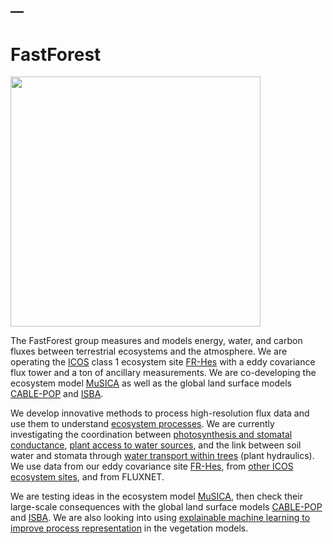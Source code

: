 ---
---

# FastForest

<!-- magick run_forest_run_www.tenstickers-indonesia.com.png -fill '#84a349' -fuzz 90% -opaque '#1c1c1b' run_forest.png -->
![](/images/run_forest.png){fig-align="center" width="400"}

The FastForest group measures and models energy, water, and carbon fluxes between terrestrial ecosystems and the atmosphere. We are operating the [ICOS](https://www.icos-cp.eu) class 1 ecosystem site [FR-Hes](fr-hes/icos.qmd) with a eddy covariance flux tower and a ton of ancillary measurements. We are co-developing the ecosystem model [MuSICA](https://ecofun.ispa.bordeaux.inrae.fr/index.php/musica-model/) as well as the global land surface models [CABLE-POP](https://cable.readthedocs.io/en/latest/) and [ISBA](http://www.umr-cnrm.fr/spip.php?article146).

We develop innovative methods to process high-resolution flux data and use them to understand [ecosystem processes](projects/europedrought.qmd). We are currently investigating the coordination between [photosynthesis and stomatal conductance](projects/slowstom.qmd), [plant access to water sources](projects/taw-tree.qmd), and the link between soil water and stomata through [water transport within trees](projects/phydraucc.qmd) (plant hydraulics). We use data from our eddy covariance site [FR-Hes](fr-hes/icos.qmd), from [other ICOS ecosystem sites](projects/europedrought.qmd), and from FLUXNET.

We are testing ideas in the ecosystem model [MuSICA](https://ecofun.ispa.bordeaux.inrae.fr/index.php/musica-model/), then check their large-scale consequences with the global land surface models [CABLE-POP](https://cable.readthedocs.io/en/latest/) and [ISBA](http://www.umr-cnrm.fr/spip.php?article146). We are also looking into using [explainable machine learning to improve process representation](projects/lsmxai.qmd) in the vegetation models.
